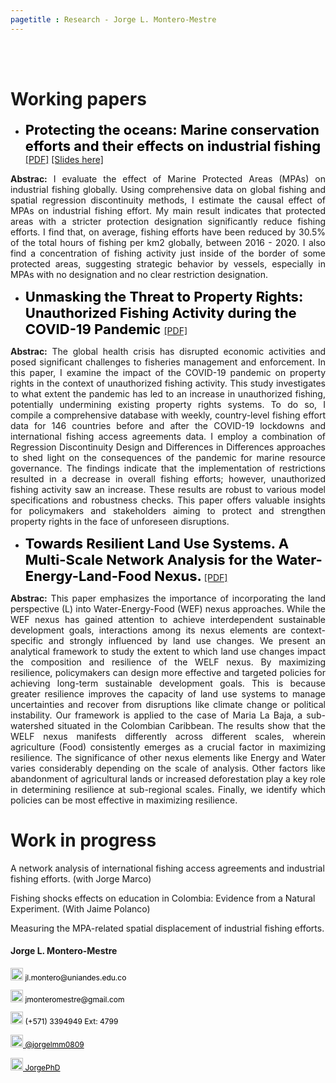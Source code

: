 ```yaml
---
pagetitle : Research - Jorge L. Montero-Mestre
---
```


<br>  </br> <!--- Agrega lineas en blanco --->

<!------------- Panel de la izquierda ------------->
<div class="col-sm-9">

# Working papers

<p>  </p> <!--- Agrega una linea en blanco --->

<!--- Documento 1 --->

* <strong style="color:black;font-size:22px;"> Protecting the oceans: Marine conservation efforts and their effects on industrial fishing </strong>  [[PDF]](https://jorgephd.github.io/jorge-montero.github.io/research/MPAs_Fishing_MRE_vf.pdf) [[Slides here]](https://github.com/JorgePhD/jorge-montero.github.io/blob/main/research/Final_Slides_JM.pdf)

 <p align="justify"> **Abstrac:** I evaluate the effect of Marine Protected Areas (MPAs) on industrial fishing globally. Using comprehensive data on global fishing and spatial regression discontinuity methods, I estimate the causal effect of MPAs on industrial fishing effort. My main result indicates that protected areas with a stricter protection designation significantly reduce fishing efforts. I find that, on average, fishing efforts have been reduced by 30.5% of the total hours of fishing per km2 globally, between 2016 - 2020. I also find a concentration of fishing activity just inside of the border of some protected areas, suggesting strategic behavior by vessels, especially in MPAs with no designation and no clear restriction designation. </p>

<!--- Documento 2 --->

* <strong style="color:black;font-size:22px;"> Unmasking the Threat to Property Rights: Unauthorized Fishing Activity during the COVID-19 Pandemic </strong> [[PDF]](https://github.com/JorgePhD/jorge-montero.github.io/blob/main/research/Lockdown_and_Fishing.pdf)

 <p align="justify"> **Abstrac:** The global health crisis has disrupted economic activities and posed significant challenges to fisheries management and enforcement. In this paper, I examine the impact of the COVID-19 pandemic on property rights in the context of unauthorized fishing activity. This study investigates to what extent the pandemic has led to an increase in unauthorized fishing, potentially undermining existing property rights systems. To do so, I compile a comprehensive database with weekly, country-level fishing effort data for 146 countries before and after the COVID-19 lockdowns and international fishing access agreements data. I employ a combination of Regression Discontinuity Design and Differences in Differences approaches to shed light on the consequences of the pandemic for marine resource governance. The findings indicate that the implementation of restrictions resulted in a decrease in overall fishing efforts; however, unauthorized fishing activity saw an increase. These results are robust to various model specifications and robustness checks. This paper offers valuable insights for policymakers and stakeholders aiming to protect and strengthen property rights in the face of unforeseen disruptions. </p>

<!--- Documento 3 --->

* <strong style="color:black;font-size:22px;">Towards Resilient Land Use Systems. A Multi-Scale Network Analysis for the Water-Energy-Land-Food Nexus.</strong> [[PDF]](https://github.com/JorgePhD/jorge-montero.github.io/blob/main/research/WELF%20nexus%20paper.pdf)

<p align="justify"> **Abstrac:** This paper emphasizes the importance of incorporating the land perspective (L) into Water-Energy-Food (WEF) nexus approaches. While the WEF nexus has gained attention to achieve interdependent sustainable development goals, interactions among its nexus elements are context-specific and strongly influenced by land use changes. We present an analytical framework to study the extent to which land use changes impact the composition and resilience of the WELF nexus. By maximizing resilience, policymakers can design more effective and targeted policies for achieving long-term sustainable development goals. This is because greater resilience improves the capacity of land use systems to manage uncertainties and recover from disruptions like climate change or political instability. Our framework is applied to the case of Maria La Baja, a sub-watershed situated in the Colombian Caribbean. The results show that the WELF nexus manifests differently across different scales, wherein agriculture (Food) consistently emerges as a crucial factor in maximizing resilience. The significance of other nexus elements like Energy and Water varies considerably depending on the scale of analysis. Other factors like abandonment of agricultural lands or increased deforestation play a key role in determining resilience at sub-regional scales. Finally, we identify which policies can be most effective in maximizing resilience. </p>


<!--- Work in progress --->

# Work in progress

A network analysis of international fishing access agreements and industrial fishing efforts. (with Jorge Marco)

Fishing shocks effects on education in Colombia: Evidence from a Natural Experiment. (With Jaime Polanco)

Measuring the MPA-related spatial displacement of industrial fishing efforts.

</div>
<!------------- Panel de la izquierda ------------->


<!------------- Panel de la derecha ------------->
<div class="col-sm-3">

#### Jorge L. Montero-Mestre
 
<!-- Correo -->
<p style="color:black;font-size:12px;"><img alt="Qries" src="./images/correo.png" width=20" height="20"> jl.montero@uniandes.edu.co </img></p>

<!-- Correo -->
<p style="color:black;font-size:12px;"><img alt="Qries" src="./images/correo.png" width=20" height="20"> jmonteromestre@gmail.com </img></p>

<!-- Tel -->
<p style="color:black;font-size:12px;"><img alt="Qries" src="./images/tel.png" width=20" height="20"> (+571) 3394949 Ext: 4799</img></p>

<!-- Twitter -->
 <a href="https://twitter.com/jorgelmm0809" style="color:black;font-size:12px;"> <img alt="Qries" src="./images/twitter.jpg" width=20" height="20">  @jorgelmm0809</a> 

<!-- GitHub -->
<a href="https://github.com/JorgePhD" style="color:black;font-size:12px;"> <img alt="Qries" src="./images/github.png" width=20" height="20">  JorgePhD</a>
</div>
<!------------- Panel de la derecha ------------->



<br>  </br> <!--- Agrega lineas en blanco --->

